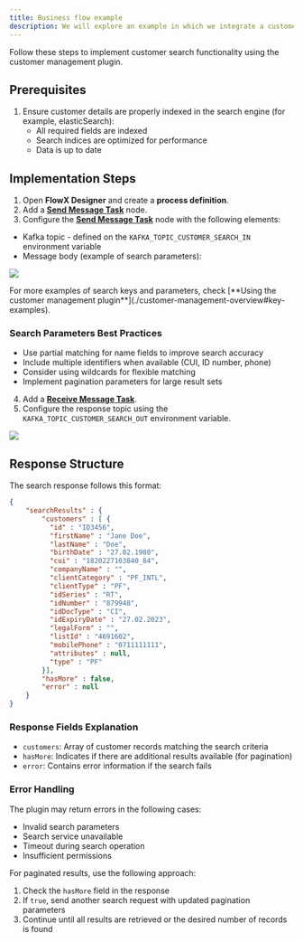 ```yaml
---
title: Business flow example
description: We will explore an example in which we integrate a customer search in a business flow.
---
```


Follow these steps to implement customer search functionality using the customer management plugin.

## Prerequisites

1. Ensure customer details are properly indexed in the search engine (for example, elasticSearch):
   * All required fields are indexed
   * Search indices are optimized for performance
   * Data is up to date

## Implementation Steps

1. Open **FlowX Designer** and create a **process definition**.
2. Add a [**Send Message Task**](../../../../building-blocks/node/message-send-received-task-node#message-send-task) node.
3. Configure the [**Send Message Task**](../../../../building-blocks/node/message-send-received-task-node#message-send-task) node with the following elements:
* Kafka topic - defined on the `KAFKA_TOPIC_CUSTOMER_SEARCH_IN` environment variable
* Message body (example of search parameters):

![](https://s3.eu-west-1.amazonaws.com/docx.flowx.ai/platform-deep-dive/crm_params.png)

<Check>
For more examples of search keys and parameters, check [**Using the customer management plugin**](./customer-management-overview#key-examples).
</Check>

### Search Parameters Best Practices

* Use partial matching for name fields to improve search accuracy
* Include multiple identifiers when available (CUI, ID number, phone)
* Consider using wildcards for flexible matching
* Implement pagination parameters for large result sets

4. Add a [**Receive Message Task**](../../../../building-blocks/node/message-send-received-task-node#message-receive-task).
5. Configure the response topic using the `KAFKA_TOPIC_CUSTOMER_SEARCH_OUT` environment variable.

![](https://s3.eu-west-1.amazonaws.com/docx.flowx.ai/platform-deep-dive/crm_response.png)

## Response Structure

The search response follows this format:

```json
{
    "searchResults" : {
        "customers" : [ {
          "id" : "ID3456",
          "firstName" : "Jane Doe",
          "lastName" : "Doe",
          "birthDate" : "27.02.1980",
          "cui" : "1820227103840_84",
          "companyName" : "",
          "clientCategory" : "PF_INTL",
          "clientType" : "PF",
          "idSeries" : "RT",
          "idNumber" : "879948",
          "idDocType" : "CI",
          "idExpiryDate" : "27.02.2023",
          "legalForm" : "",
          "listId" : "4691602",
          "mobilePhone" : "0711111111",
          "attributes" : null,
          "type" : "PF"
        }],
        "hasMore" : false,
        "error" : null
    }
}
```

### Response Fields Explanation

* `customers`: Array of customer records matching the search criteria
* `hasMore`: Indicates if there are additional results available (for pagination)
* `error`: Contains error information if the search fails

### Error Handling

The plugin may return errors in the following cases:
* Invalid search parameters
* Search service unavailable
* Timeout during search operation
* Insufficient permissions

For paginated results, use the following approach:
1. Check the `hasMore` field in the response
2. If `true`, send another search request with updated pagination parameters
3. Continue until all results are retrieved or the desired number of records is found